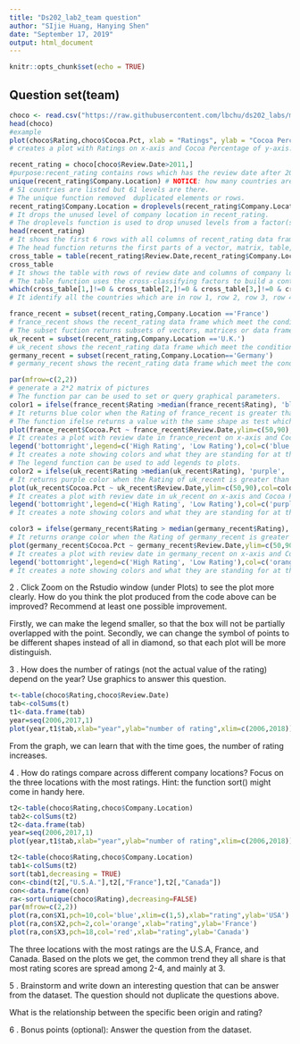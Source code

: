 ```yaml
---
title: "Ds202_lab2_team question"
author: "SIjie Huang, Hanying Shen"
date: "September 17, 2019"
output: html_document
---
```


```r
knitr::opts_chunk$set(echo = TRUE)
```

## Question set(team)

```R
choco <- read.csv("https://raw.githubusercontent.com/lbchu/ds202_labs/master/choco.csv")
head(choco)
#example
plot(choco$Rating,choco$Cocoa.Pct, xlab = "Ratings", ylab = "Cocoa Percentage", pch = 2, cex=2) 
# creates a plot with Ratings on x-axis and Cocoa Percentage of y-axis. The symbol of points is set to be a triangle (pch=2) and the size of the points is adjusted to be larger (cex=2). 

```

```R
recent_rating = choco[choco$Review.Date>2011,]
#purpose:recent_rating contains rows which has the review date after 2011 in choco
unique(recent_rating$Company.Location) # NOTICE: how many countries are listed but how many levels are there? 
# 51 countries are listed but 61 levels are there.
# The unique function removed  duplicated elements or rows.
recent_rating$Company.Location = droplevels(recent_rating$Company.Location)
# It drops the unused level of company location in recent_rating.
# The droplevels function is used to drop unused levels from a factor(s) in a data frame.
head(recent_rating)
# It shows the first 6 rows with all columns of recent_rating data frame.
# The head function returns the first parts of a vector, matrix, table, data frame or function.
cross_table = table(recent_rating$Review.Date,recent_rating$Company.Location)
cross_table
# It shows the table with rows of review date and columns of company location. It counts how many times the company location appears in the specific review date
# The table function uses the cross-classifying factors to build a contingency table of the counts at each combination of factor levels.
which(cross_table[1,]!=0 & cross_table[2,]!=0 & cross_table[3,]!=0 & cross_table[4,]!=0 & cross_table[5,]!=0)
# It identify all the countries which are in row 1, row 2, row 3, row 4, and row 5 have values not equal to 0. So it shows all the company locations which have review date from 2017 to 2017 with their index number.

france_recent = subset(recent_rating,Company.Location =='France')
# france_recent shows the recent_rating data frame which meet the condition of company location in France
# The subset fuction returns subsets of vectors, matrices or data frames which meet conditions.
uk_recent = subset(recent_rating,Company.Location =='U.K.')
# uk_recent shows the recent_rating data frame which meet the condition of company location in U.K.
germany_recent = subset(recent_rating,Company.Location=='Germany')
# germany_recent shows the recent_rating data frame which meet the condition of company location in Germany

par(mfrow=c(2,2))
# generate a 2*2 matrix of pictures
# The function par can be used to set or query graphical parameters.
color1 = ifelse(france_recent$Rating >median(france_recent$Rating), 'blue', 'green')
# It returns blue color when the Rating of france_recent is greater than the median of the rating.Otherwise, it returns green color.
# The function ifelse returns a value with the same shape as test which is filled with elements selected from either yes or no depending on whether the element of test is TRUE or FALSE.
plot(france_recent$Cocoa.Pct ~ france_recent$Review.Date,ylim=c(50,90),col=color1,pch=18,cex=1.5,xlab="Review Date", ylab= "Cocoa Percentage", main= "France") 
# It creates a plot with review date in france_recent on x-axis and Cocoa Percentage in france_recent of y-axis.The y-axis limit is from 50 to 90(ylim=c(50,90)), the color of the plot is defined in color1,the symbol of points is set to be a diamond (pch=18) ,the size of the points is adjusted to be larger (cex=1.5),the x-axis label is "Review Date,the y-axis label is "Cocoa Percentage" and the main title of the plot is "France".
legend('bottomright',legend=c('High Rating', 'Low Rating'),col=c('blue','green'),pch=18)
# It creates a note showing colors and what they are standing for at the bottomright.The text of the legend are "High Rating" and "Low Rating" and the colors of points beside the legend text are blue and green.
# The legend function can be used to add legends to plots. 
color2 = ifelse(uk_recent$Rating >median(uk_recent$Rating), 'purple', 'red')
# It returns purple color when the Rating of uk_recent is greater than the median of the rating.Otherwise, it returns red color.
plot(uk_recent$Cocoa.Pct ~ uk_recent$Review.Date,ylim=c(50,90),col=color2,pch=18,cex=1.5, xlab="Review Date", ylab= "Cocoa Percentage", main= "UK")
# It creates a plot with review date in uk_recent on x-axis and Cocoa Percentage in uk_recent of y-axis.The y-axis limit is from 50 to 90(ylim=c(50,90)), the color of the plot is defined in color2,the symbol of points is set to be a diamond (pch=18) ,the size of the points is adjusted to be larger (cex=1.5),the x-axis label is "Review Date,the y-axis label is "Cocoa Percentage" and the main title of the plot is "UK".
legend('bottomright',legend=c('High Rating', 'Low Rating'),col=c('purple','red'),pch=18)
# It creates a note showing colors and what they are standing for at the bottomright.The text of the legend are "High Rating" and "Low Rating" and the colors of points beside the legend text are purple and red.

color3 = ifelse(germany_recent$Rating > median(germany_recent$Rating), 'orange', 'yellow')
# It returns orange color when the Rating of germany_recent is greater than the median of the rating.Otherwise, it returns yellow color.
plot(germany_recent$Cocoa.Pct ~ germany_recent$Review.Date,ylim=c(50,90),col=color3,pch=18,cex=1.5,xlab="Review Date", ylab= "Cocoa Percentage", main= "Germany") 
# It creates a plot with review date in germany_recent on x-axis and Cocoa Percentage in germany_recent of y-axis.The y-axis limit is from 50 to 90(ylim=c(50,90)), the color of the plot is defined in color3,the symbol of points is set to be a diamond (pch=18) ,the size of the points is adjusted to be larger (cex=1.5),the x-axis label is "Review Date,the y-axis label is "Cocoa Percentage" and the main title of the plot is "Germany".
legend('bottomright',legend=c('High Rating', 'Low Rating'),col=c('orange','yellow'),pch=18)
# It creates a note showing colors and what they are standing for at the bottomright.The text of the legend are "High Rating" and "Low Rating" and the colors of points beside the legend text are orange and yellow.
```
2 . Click Zoom on the Rstudio window (under Plots) to see the plot more clearly. How do you think the plot produced from the code above can be improved? Recommend at least one possible improvement.

Firstly, we can make the legend smaller, so that the box will not be partially overlapped with the point. Secondly, we can change the symbol of points to be different shapes instead of all in diamond, so that each plot will be more distinguish.

3 . How does the number of ratings (not the actual value of the rating) depend on the year? Use graphics to answer this question.

```r
t<-table(choco$Rating,choco$Review.Date)
tab<-colSums(t)
t1<-data.frame(tab)
year=seq(2006,2017,1)
plot(year,t1$tab,xlab="year",ylab="number of rating",xlim=c(2006,2018))
```

From the graph, we can learn that with the time goes, the number of rating increases. 

4 . How do ratings compare across different company locations? Focus on the three locations with the most ratings. Hint: the function  sort() might come in handy here.

```r
t2<-table(choco$Rating,choco$Company.Location)
tab2<-colSums(t2)
t2<-data.frame(tab)
year=seq(2006,2017,1)
plot(year,t1$tab,xlab="year",ylab="number of rating",xlim=c(2006,2018))

t2<-table(choco$Rating,choco$Company.Location)
tab1<-colSums(t2)
sort(tab1,decreasing = TRUE)
con<-cbind(t2[,"U.S.A."],t2[,"France"],t2[,"Canada"])
con<-data.frame(con)
ra<-sort(unique(choco$Rating),decreasing=FALSE)
par(mfrow=c(2,2))
plot(ra,con$X1,pch=10,col='blue',xlim=c(1,5),xlab="rating",ylab='USA')
plot(ra,con$X2,pch=2,col='orange',xlab="rating",ylab='France')
plot(ra,con$X3,pch=18,col='red',xlab="rating",ylab='Canada')
```
The three locations with the most ratings are the U.S.A, France, and Canada. Based on the plots we get, the common trend they all share is that most rating scores are spread among 2-4, and mainly at 3. 

5 . Brainstorm and write down an interesting question that can be answer from the dataset. The question should not duplicate the questions above.

What is the relationship between the specific been origin and rating?

6 . Bonus points (optional): Answer the question from the dataset.


